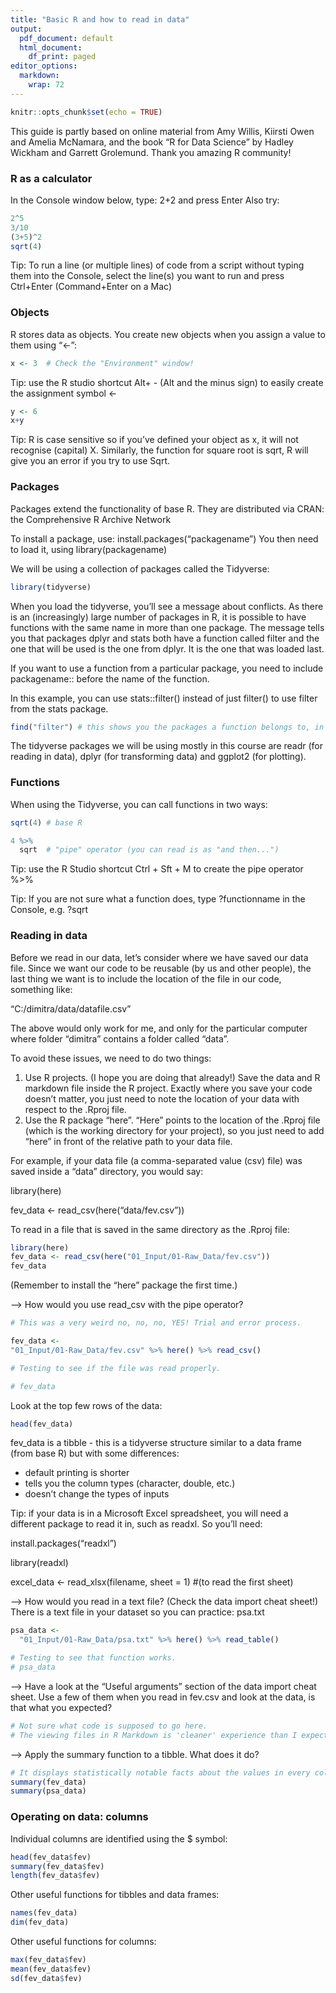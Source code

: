 ```yaml
---
title: "Basic R and how to read in data"
output:
  pdf_document: default
  html_document:
    df_print: paged
editor_options:
  markdown:
    wrap: 72
---
```


```r
knitr::opts_chunk$set(echo = TRUE)
```

This guide is partly based on online material from Amy Willis, Kiirsti
Owen and Amelia McNamara, and the book "R for Data Science" by Hadley
Wickham and Garrett Grolemund. Thank you amazing R community!

### R as a calculator

In the Console window below, type: 2+2 and press Enter Also try:

```r
2^5
3/10
(3+5)^2
sqrt(4)
```

Tip: To run a line (or multiple lines) of code from a script without
typing them into the Console, select the line(s) you want to run and
press Ctrl+Enter (Command+Enter on a Mac)

### Objects

R stores data as objects. You create new objects when you assign a value
to them using "\<-":

```r
x <- 3  # Check the "Environment" window!
```

Tip: use the R studio shortcut Alt+ - (Alt and the minus sign) to easily
create the assignment symbol \<-

```r
y <- 6
x+y
```

Tip: R is case sensitive so if you've defined your object as x, it will
not recognise (capital) X. Similarly, the function for square root is
sqrt, R will give you an error if you try to use Sqrt.

### Packages

Packages extend the functionality of base R. They are distributed via
CRAN: the Comprehensive R Archive Network

To install a package, use: install.packages("packagename") You then need
to load it, using library(packagename)

We will be using a collection of packages called the Tidyverse:

```r
library(tidyverse)
```

When you load the tidyverse, you'll see a message about conflicts. As
there is an (increasingly) large number of packages in R, it is possible
to have functions with the same name in more than one package. The
message tells you that packages dplyr and stats both have a function
called filter and the one that will be used is the one from dplyr. It is
the one that was loaded last.

If you want to use a function from a particular package, you need to
include packagename:: before the name of the function.

In this example, you can use stats::filter() instead of just filter() to
use filter from the stats package.

```r
find("filter") # this shows you the packages a function belongs to, in order of priority
```

The tidyverse packages we will be using mostly in this course are readr
(for reading in data), dplyr (for transforming data) and ggplot2 (for
plotting).

### Functions

When using the Tidyverse, you can call functions in two ways:

```r
sqrt(4) # base R

4 %>%
  sqrt  # "pipe" operator (you can read is as "and then...")
```

Tip: use the R Studio shortcut Ctrl + Sft + M to create the pipe
operator %\>%

Tip: If you are not sure what a function does, type ?functionname in the
Console, e.g. ?sqrt

### Reading in data

Before we read in our data, let's consider where we have saved our data
file. Since we want our code to be reusable (by us and other people),
the last thing we want is to include the location of the file in our
code, something like:

"C:/dimitra/data/datafile.csv"

The above would only work for me, and only for the particular computer
where folder "dimitra" contains a folder called "data".

To avoid these issues, we need to do two things:

1.  Use R projects. (I hope you are doing that already!) Save the data
    and R markdown file inside the R project. Exactly where you save
    your code doesn't matter, you just need to note the location of your
    data with respect to the .Rproj file.
2.  Use the R package "here". "Here" points to the location of the
    .Rproj file (which is the working directory for your project), so
    you just need to add "here" in front of the relative path to your
    data file.

For example, if your data file (a comma-separated value (csv) file) was
saved inside a "data" directory, you would say:

library(here)

fev_data \<- read_csv(here("data/fev.csv"))

To read in a file that is saved in the same directory as the .Rproj
file:

```r
library(here)
fev_data <- read_csv(here("01_Input/01-Raw_Data/fev.csv"))
fev_data
```

(Remember to install the "here" package the first time.)

--\> How would you use read_csv with the pipe operator?

```r
# This was a very weird no, no, no, YES! Trial and error process.

fev_data <-
"01_Input/01-Raw_Data/fev.csv" %>% here() %>% read_csv()

# Testing to see if the file was read properly.

# fev_data
```

Look at the top few rows of the data:

```r
head(fev_data)
```

fev_data is a tibble - this is a tidyverse structure similar to a data
frame (from base R) but with some differences:

-   default printing is shorter
-   tells you the column types (character, double, etc.)
-   doesn't change the types of inputs

Tip: if your data is in a Microsoft Excel spreadsheet, you will need a
different package to read it in, such as readxl. So you'll need:

install.packages("readxl")

library(readxl)

excel_data \<- read_xlsx(filename, sheet = 1) \#(to read the first
sheet)

--\> How would you read in a text file? (Check the data import cheat
sheet!) There is a text file in your dataset so you can practice:
psa.txt

```r
psa_data <-
  "01_Input/01-Raw_Data/psa.txt" %>% here() %>% read_table()

# Testing to see that function works.
# psa_data
```

--\> Have a look at the "Useful arguments" section of the data import
cheat sheet. Use a few of them when you read in fev.csv and look at the
data, is that what you expected?

```r
# Not sure what code is supposed to go here.
# The viewing files in R Markdown is 'cleaner' experience than I expected.
```

--\> Apply the summary function to a tibble. What does it do?

```r
# It displays statistically notable facts about the values in every column of data.
summary(fev_data)
summary(psa_data)
```

### Operating on data: columns

Individual columns are identified using the \$ symbol:

```r
head(fev_data$fev)
summary(fev_data$fev)
length(fev_data$fev)
```

Other useful functions for tibbles and data frames:

```r
names(fev_data)
dim(fev_data)
```

Other useful functions for columns:

```r
max(fev_data$fev)
mean(fev_data$fev)
sd(fev_data$fev)
```
